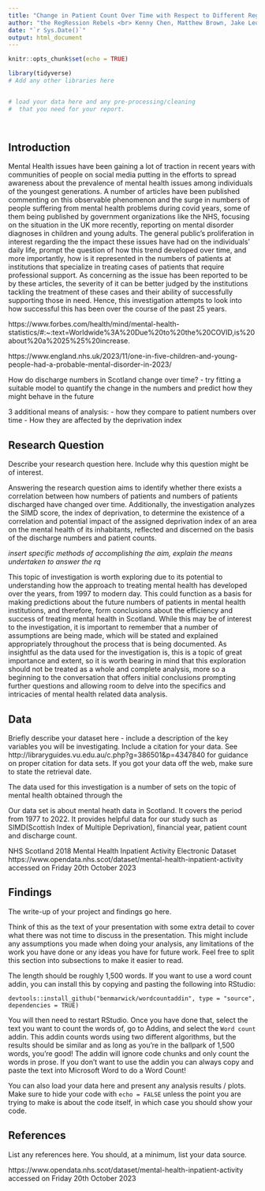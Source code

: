 ```yaml
---
title: "Change in Patient Count Over Time with Respect to Different Regions and SIMD"
author: "the RegRession Rebels <br> Kenny Chen, Matthew Brown, Jake Leung, Aleksandra Iwaszkiewicz, Sarah De Giuli"
date: "`r Sys.Date()`"
output: html_document
---
```


```r
knitr::opts_chunk$set(echo = TRUE)
```


```r
library(tidyverse)
# Add any other libraries here



```


```r
# load your data here and any pre-processing/cleaning 
#  that you need for your report.




```
## Introduction 
Mental Health issues have been gaining a lot of traction in recent years with communities of people on social media putting in the efforts to spread awareness about the prevalence of mental health issues among individuals of the youngest generations. A number of articles have been published commenting on this observable phenomenon and the surge in numbers of people suffering from mental health problems during covid years, some of them being published by government organizations like the NHS, focusing on the situation in the UK more recently, reporting on mental disorder diagnoses in children and young adults. The general public's proliferation in interest regarding the the impact these issues have had on the individuals' daily life, prompt the question of how this trend developed over time, and more importantly, how is it represented in the numbers of patients at institutions that specialize in treating cases of patients that require professional support. As concerning as the issue has been reported to be by these articles, the severity of it can be better judged by the institutions tackling the treatment of these cases and their ability of successfully supporting those in need. Hence, this investigation attempts to look into how successful this has been over the course of the past 25 years. 

https://www.forbes.com/health/mind/mental-health-statistics/#:~:text=Worldwide%3A%20Due%20to%20the%20COVID,is%20about%20a%2025%25%20increase.  

https://www.england.nhs.uk/2023/11/one-in-five-children-and-young-people-had-a-probable-mental-disorder-in-2023/  


How do discharge numbers in Scotland change over time?
  - try fitting a suitable model to quantify the change in the numbers and predict how they might          behave in the future

3 additional means of analysis:
- how they compare to patient numbers over time
- How they are affected by the deprivation index


## Research Question

Describe your research question here. Include why this question might be of interest. 

Answering the research question aims to identify whether there exists a correlation between how numbers of patients and numbers of patients discharged have changed over time. Additionally, the investigation analyzes the SIMD score, the index of deprivation, to determine the existence of a correlation and potential impact of the assigned deprivation index of an area on the mental health of its inhabitants, reflected and discerned on the basis of the discharge numbers and patient counts. 

*insert specific methods of accomplishing the aim, explain the means undertaken to answer the rq* 

This topic of investigation is worth exploring due to its potential to understanding how the approach to treating mental health has developed over the years, from 1997 to modern day. This could function as a basis for making predictions about the future numbers of patients in mental health institutions, and therefore, form conclusions about the efficiency and success of treating mental health in Scotland. While this may be of interest to the investigation, it is important to remember that a number of assumptions are being made, which will be stated and explained appropriately throughout the process that is being documented. As insightful as the data used for the investigation is, this is a topic of great importance and extent, so it is worth bearing in mind that this exploration should not be treated as a whole and complete analysis, more so a beginning to the conversation that offers initial conclusions prompting further questions and allowing room to delve into the specifics and intricacies of mental health related data analysis. 

## Data

Briefly describe your dataset here - include a description of the key variables you will be investigating. 
Include a citation for your data. 
See http://libraryguides.vu.edu.au/c.php?g=386501&p=4347840 for guidance on proper citation for data sets. 
If you got your data off the web, make sure to state the retrieval date.

The data used for this investigation is a number of sets on the topic of mental health obtained through the 

Our data set is about mental heath data in Scotland. It covers the period from 1977 to 2022. It provides helpful data for our study such as SIMD(Scottish Index of Multiple Deprivation), financial year, patient count and discharge count. 

NHS Scotland 
2018
Mental Health Inpatient Activity
Electronic Dataset
https://www.opendata.nhs.scot/dataset/mental-health-inpatient-activity accessed on Friday 20th October 2023

## Findings

The write-up of your project and findings go here. 

Think of this as the text of your presentation with some extra detail to cover what there was not time to discuss in the presentation. This might include any assumptions you made when doing your analysis, any limitations of the work you have done or any ideas you have for future work. Feel free to split this section into subsections to make it easier to read. 

The length should be roughly 1,500 words. 
If you want to use a word count addin, you can install this by copying and pasting the following into RStudio:

`devtools::install_github("benmarwick/wordcountaddin", type = "source", dependencies = TRUE)`

You will then need to restart RStudio. Once you have done that, select the text you want to count the words of, go to Addins, and select the `Word count` addin.
This addin counts words using two different algorithms, but the results should be similar and as long as you're in the ballpark of 1,500 words, you're good! 
The addin will ignore code chunks and only count the words in prose. If you don't want to use the addin you can always copy and paste the text into Microsoft Word to do a Word Count!

You can also load your data here and present any analysis results / plots.
Make sure to hide your code with  `echo = FALSE` unless the point you are trying to make is about the code itself, in which case you should show your code.





## References

List any references here. You should, at a minimum, list your data source.

https://www.opendata.nhs.scot/dataset/mental-health-inpatient-activity accessed on Friday 20th October 2023

